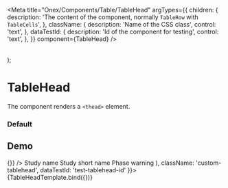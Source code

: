 
<Meta
  title="Onex/Components/Table/TableHead"
  argTypes={{
    children: {
      description: 'The content of the component, normally ```TableRow``` with ```TableCells```',
    },
    className: {
      description: 'Name of the CSS class',
      control: 'text',
    },
    dataTestId: {
      description: 'Id of the component for testing',
      control: 'text',
    },
  }}
  component={TableHead}
/>

  <Table>
    <TableHead {...args}/>
  </Table>
);

# TableHead

The component renders a ```<thead>``` element.

### Default
<Canvas>
  <Story name="Default" story={stories.Default} />
</Canvas>

## Demo
<Canvas>
  <Story
    name="Demo"
    args={{
      children: (
        <TableRow>
          <TableCell align="center" width="60px">
            <Check
              id="header-check"
              size="sm"
              onChange={() => {}}
            />
          </TableCell>
          <TableCell width="50%">Study name</TableCell>
          <TableCell>Study short name</TableCell>
          <TableCell>Phase</TableCell>
          <TableCell align="center" width="60px">
            <Icon>warning</Icon>
          </TableCell>
        </TableRow>),
      className: 'custom-tablehead',
      dataTestId: 'test-tablehead-id'
    }}>
    {TableHeadTemplate.bind({})}
  </Story>
</Canvas>

<ArgsTable story="Demo" />
